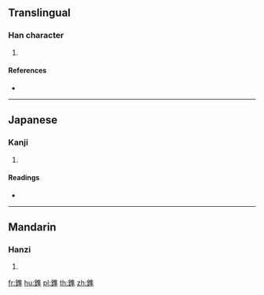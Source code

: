 {{character info/new}}
==Translingual==

===Han character===
{{Han char|rn=167|rad=金|as=10|sn=18|four=80141|canj=COGJ}}

# {{defn|Han|sort=金10}}

====References====
* {{Han ref|kx=1318.060|dkj=40736|hdz=64241.150|uh=93A8|ud=37800|bh=F168|bd=61800}}

----

==Japanese==

===Kanji===
{{ja-kanji|grade=|rs=金10}}

# {{defn|lang=ja|sort=金10}}

====Readings====
* {{ja-readings|on=[[しゅん]] (shun)|kun=[[めばえる]] (mebaeru)|nanori=}}

----

==Mandarin==

===Hanzi===
{{cmn-hanzi|pin=[[sǔn]] ([[sun3]])|wg=sun<sup>3</sup>}}

# {{defn|lang=cmn|sort=金10}}

[[fr:鎨]]
[[hu:鎨]]
[[pl:鎨]]
[[th:鎨]]
[[zh:鎨]]